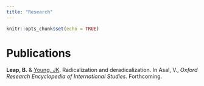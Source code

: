 ```yaml
---
title: "Research"
---
```


```r
knitr::opts_chunk$set(echo = TRUE)
```

# Publications  

**Leap, B.** & [Young, JK](http://fs2.american.edu/jyoung/www/). Radicalization and deradicalization. In Asal, V., *Oxford Research Encyclopedia of International Studies*. Forthcoming.  
